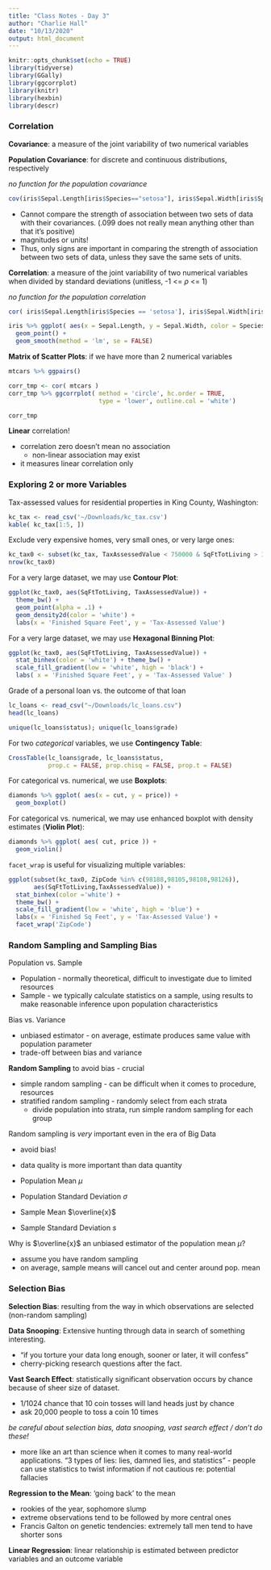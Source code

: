 ```yaml
---
title: "Class Notes - Day 3"
author: "Charlie Hall"
date: "10/13/2020"
output: html_document
---
```


```r
knitr::opts_chunk$set(echo = TRUE)
library(tidyverse)
library(GGally)
library(ggcorrplot)
library(knitr)
library(hexbin)
library(descr)
```

### Correlation

**Covariance**: a measure of the joint variability of two numerical variables

**Population Covariance**: for discrete and continuous distributions, respectively

*no function for the population covariance*
```r
cov(iris$Sepal.Length[iris$Species=="setosa"], iris$Sepal.Width[iris$Species=="setosa"])
```

- Cannot compare the strength of association between two sets of data with their covariances. (.099 does not really mean anything other than that it's positive)
- magnitudes or units!
- Thus, only signs are important in comparing the strength of association between two sets of data, unless they save the same sets of units. 

**Correlation**: a measure of the joint variability of two numerical variables when divided by standard deviations (unitless, -1 <= $\rho$ <= 1)

*no function for the population correlation*
```r
cor( iris$Sepal.Length[iris$Species == 'setosa'], iris$Sepal.Width[iris$Species == 'setosa'])
```

```r
iris %>% ggplot( aes(x = Sepal.Length, y = Sepal.Width, color = Species) ) +
  geom_point() +
  geom_smooth(method = 'lm', se = FALSE)
```

**Matrix of Scatter Plots**: if we have more than 2 numerical variables
```r
mtcars %>% ggpairs()
```

```r
corr_tmp <- cor( mtcars )
corr_tmp %>% ggcorrplot( method = 'circle', hc.order = TRUE,
                         type = 'lower', outline.col = 'white')
```

```r
corr_tmp
```

**Linear** correlation!

- correlation zero doesn't mean no association
  - non-linear association may exist
- it measures linear correlation only

### Exploring 2 or more Variables

Tax-assessed values for residential properties in King County, Washington:
```r
kc_tax <- read_csv('~/Downloads/kc_tax.csv')
kable( kc_tax[1:5, ])
```

Exclude very expensive homes, very small ones, or very large ones:
```r
kc_tax0 <- subset(kc_tax, TaxAssessedValue < 750000 & SqFtTotLiving > 100 & SqFtTotLiving < 3500)
nrow(kc_tax0)
```

For a very large dataset, we may use **Contour Plot**:
```r
ggplot(kc_tax0, aes(SqFtTotLiving, TaxAssessedValue)) +
  theme_bw() +
  geom_point(alpha = .1) +
  geom_density2d(color = 'white') +
  labs(x = 'Finished Square Feet', y = 'Tax-Assessed Value')
```

For a very large dataset, we may use **Hexagonal Binning Plot**:
```r
ggplot(kc_tax0, aes(SqFtTotLiving, TaxAssessedValue)) +
  stat_binhex(color = 'white') + theme_bw() +
  scale_fill_gradient(low = 'white', high = 'black') +
  labs( x = 'Finished Square Feet', y = 'Tax-Assessed Value' )
```

Grade of a personal loan vs. the outcome of that loan
```r
lc_loans <- read_csv("~/Downloads/lc_loans.csv")
head(lc_loans)

unique(lc_loans$status); unique(lc_loans$grade)
```

For two *categorical* variables, we use **Contingency Table**:
```r
CrossTable(lc_loans$grade, lc_loans$status,
           prop.c = FALSE, prop.chisq = FALSE, prop.t = FALSE)
```

For categorical vs. numerical, we use **Boxplots**:
```r
diamonds %>% ggplot( aes(x = cut, y = price)) +
  geom_boxplot()
```

For categorical vs. numerical, we may use enhanced boxplot with density estimates (**Violin Plot**):
```r
diamonds %>% ggplot( aes( cut, price )) +
  geom_violin() 
```

`facet_wrap` is useful for visualizing multiple variables:
```r
ggplot(subset(kc_tax0, ZipCode %in% c(98188,98105,98108,98126)),
       aes(SqFtTotLiving,TaxAssessedValue)) +
  stat_binhex(color ='white') +
  theme_bw() +
  scale_fill_gradient(low = 'white', high = 'blue') +
  labs(x = 'Finished Sq Feet', y = 'Tax-Assessed Value') +
  facet_wrap('ZipCode')
```

### Random Sampling and Sampling Bias

Population vs. Sample

- Population - normally theoretical, difficult to investigate due to limited resources
- Sample - we typically calculate statistics on a sample, using results to make reasonable inference upon population characteristics

Bias vs. Variance

- unbiased estimator - on average, estimate produces same value with population parameter
- trade-off between bias and variance

**Random Sampling** to avoid bias - crucial

- simple random sampling - can be difficult when it comes to procedure, resources
- stratified random sampling - randomly select from each strata
  - divide population into strata, run simple random sampling for each group 

Random sampling is *very* important even in the era of Big Data

- avoid bias!
- data quality is more important than data quantity

- Population Mean $\mu$
- Population Standard Deviation $\sigma$
- Sample Mean $\overline{x}$
- Sample Standard Deviation $s$

Why is $\overline{x}$ an unbiased estimator of the population mean $\mu$?

- assume you have random sampling
- on average, sample means will cancel out and center around pop. mean

### Selection Bias

**Selection Bias**: resulting from the way in which observations are selected (non-random sampling)

**Data Snooping**: Extensive hunting through data in search of something interesting.

- "if you torture your data long enough, sooner or later, it will confess"
- cherry-picking research questions after the fact.

**Vast Search Effect**: statistically significant observation occurs by chance because of sheer size of dataset.

- 1/1024 chance that 10 coin tosses will land heads just by chance
- ask 20,000 people to toss a coin 10 times

*be careful about selection bias, data snooping, vast search effect / don't do these!*

* more like an art than science when it comes to many real-world applications. "3 types of lies: lies, damned lies, and statistics" - people can use statistics to twist information if not cautious re: potential fallacies

**Regression to the Mean**: 'going back' to the mean

- rookies of the year, sophomore slump
- extreme observations tend to be followed by more central ones
- Francis Galton on genetic tendencies: extremely tall men tend to have shorter sons

**Linear Regression**: linear relationship is estimated between predictor variables and an outcome variable
